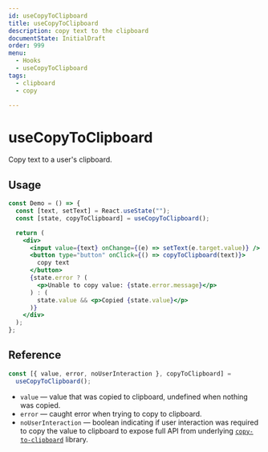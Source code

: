 ```yaml
---
id: useCopyToClipboard
title: useCopyToClipboard
description: copy text to the clipboard
documentState: InitialDraft
order: 999
menu:
  - Hooks
  - useCopyToClipboard
tags:
  - clipboard
  - copy

---
```



# useCopyToClipboard

Copy text to a user's clipboard.

## Usage

```jsx
const Demo = () => {
  const [text, setText] = React.useState("");
  const [state, copyToClipboard] = useCopyToClipboard();

  return (
    <div>
      <input value={text} onChange={(e) => setText(e.target.value)} />
      <button type="button" onClick={() => copyToClipboard(text)}>
        copy text
      </button>
      {state.error ? (
        <p>Unable to copy value: {state.error.message}</p>
      ) : (
        state.value && <p>Copied {state.value}</p>
      )}
    </div>
  );
};
```

## Reference

```js
const [{ value, error, noUserInteraction }, copyToClipboard] =
  useCopyToClipboard();
```

- `value` &mdash; value that was copied to clipboard, undefined when nothing was copied.
- `error` &mdash; caught error when trying to copy to clipboard.
- `noUserInteraction` &mdash; boolean indicating if user interaction was required to copy the value to clipboard to expose full API from underlying [`copy-to-clipboard`](https://github.com/sudodoki/copy-to-clipboard) library.

